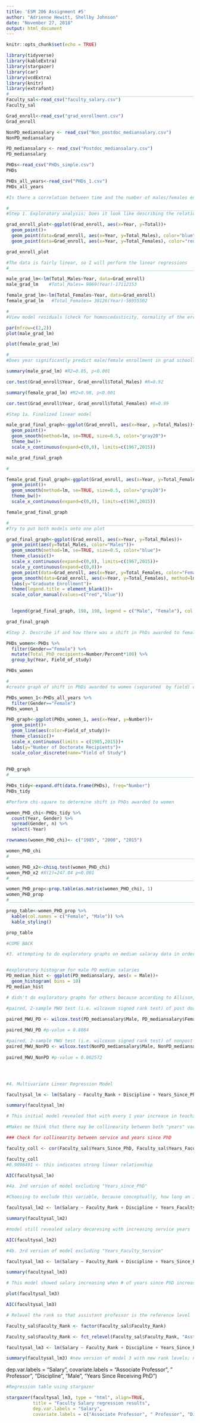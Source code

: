 ```yaml
---
title: 'ESM 206 Assignment #5'
author: "Adrienne Hewitt, Shellby Johnson"
date: "November 27, 2018"
output: html_document
---
```


```r
knitr::opts_chunk$set(echo = TRUE)
```

```r

library(tidyverse)
library(kableExtra)
library(stargazer)
library(car)
library(vcdExtra)
library(knitr)
library(extrafont)
#____________________________________________________________________________
Faculty_sal<-read_csv("faculty_salary.csv")
Faculty_sal

Grad_enroll<-read_csv("grad_enrollment.csv")
Grad_enroll

NonPD_mediansalary <- read_csv("Non_postdoc_mediansalary.csv")
NonPD_mediansalary

PD_mediansalary <- read_csv("Postdoc_mediansalary.csv")
PD_mediansalary

PHDs<-read_csv("PHDs_simple.csv")
PHDs

PHDs_all_years<-read_csv("PHDs_1.csv")
PHDs_all_years

```

```r
#Is there a correlation between time and the number of males/females enrolled in grad school? Perform a linear regression to answer this question. 

#_____________________________________________________________________________
#Step 1. Exploratory analysis; Does it look like describing the relationship between year and graduate enrollment using linear regression makes sense?

grad_enroll_plot<-ggplot(Grad_enroll, aes(x=Year, y=Total))+
  geom_point()+
  geom_point(data=Grad_enroll, aes(x=Year, y=Total_Males), color="blue")+
  geom_point(data=Grad_enroll, aes(x=Year, y=Total_Females), color="red")

grad_enroll_plot

#The data is fairly linear, so I will perform the linear regressions
#_______________________________________________________________________________

male_grad_lm<-lm(Total_Males~Year, data=Grad_enroll)
male_grad_lm    #Total_Males= 9069(Year)-17112153

female_grad_lm<-lm(Total_Females~Year, data=Grad_enroll)
female_grad_lm   #Total_Females= 30126(Year)-58955502

#___________________________________________________________________________________
#View model residuals (check for homoscedasticity, normality of the error distribution)

par(mfrow=c(2,2))
plot(male_grad_lm)

plot(female_grad_lm)

#____________________________________________________________________________________
#Does year significantly predict male/female enrollment in grad school?

summary(male_grad_lm) #R2=0.85, p<0.001

cor.test(Grad_enroll$Year, Grad_enroll$Total_Males) #R=0.92

summary(female_grad_lm) #R2=0.98, p<0.001

cor.test(Grad_enroll$Year, Grad_enroll$Total_Females) #R=0.99
```


```r
#Step 1a. Finalized linear model

male_grad_final_graph<-ggplot(Grad_enroll, aes(x=Year, y=Total_Males))+
  geom_point()+
  geom_smooth(method=lm, se=TRUE, size=0.5, color="gray20")+
  theme_bw()+
  scale_x_continuous(expand=c(0,0), limits=c(1967,2015))

male_grad_final_graph

#____________________________________________________________________________

female_grad_final_graph<-ggplot(Grad_enroll, aes(x=Year, y=Total_Females))+
  geom_point()+
  geom_smooth(method=lm, se=TRUE, size=0.5, color="gray20")+
  theme_bw()+
  scale_x_continuous(expand=c(0,0), limits=c(1967,2015))

female_grad_final_graph

#______________________________________________________________________________
#Try to put both models onto one plot

grad_final_graph<-ggplot(Grad_enroll, aes(x=Year, y=Total_Males))+
  geom_point(aes(y=Total_Males, color="Males"))+
  geom_smooth(method=lm, se=TRUE, size=0.5, color="blue")+
  theme_classic()+
  scale_x_continuous(expand=c(0,0), limits=c(1967,2015))+
  scale_y_continuous(expand=c(0,0))+
  geom_point(data=Grad_enroll, aes(x=Year, y=Total_Females, color="Females"))+
  geom_smooth(data=Grad_enroll, aes(x=Year, y=Total_Females), method=lm, se=TRUE, size=0.5, color="red")+
  labs(y="Graduate Enrollment")+
  theme(legend.title = element_blank())+
  scale_color_manual(values=c("red","blue"))
  

  legend(grad_final_graph, 198, 198, legend = c("Male", "Female"), col = c("blue", "red"))

grad_final_graph


```

```r
#Step 2. Describe if and how there was a shift in PhDs awarded to females in four ﬁelds (Physical and Earth Sciences, Engineering, Education, and Humanities & Arts) in 1985, 2000, and 2015. 

PHDs_women<-PHDs %>% 
  filter(Gender=="Female") %>%
  mutate(Total_PhD_recipients=Number/Percent*100) %>% 
  group_by(Year, Field_of_study)

PHDs_women

#_____________________________________________________________________________
#create graph of shift in PhDs awarded to women (separated  by field) over the years 

PHDs_women_1<-PHDs_all_years %>% 
  filter(Gender=="Female")
PHDs_women_1

PHD_graph<-ggplot(PHDs_women_1, aes(x=Year, y=Number))+
  geom_point()+
  geom_line(aes(color=Field_of_study))+
  theme_classic()+
  scale_x_continuous(limits = c(1985,2015))+
  labs(y="Number of Doctorate Recipients")+
  scale_color_discrete(name="Field of Study")
  
  
PHD_graph
#_____________________________________________________________________________

PHDs_tidy<-expand.dft(data.frame(PHDs), freq="Number")
PHDs_tidy

#Perform chi-square to determine shift in PhDs awarded to women

women_PHD_chi<-PHDs_tidy %>%
  count(Year, Gender) %>% 
  spread(Gender, n) %>% 
  select(-Year)

rownames(women_PHD_chi)<- c("1985", "2000", "2015")

women_PHD_chi
#_____________________________________________________________________________

women_PHD_x2<-chisq.test(women_PHD_chi)
women_PHD_x2 #X(2)=247.84 p<0.001
#_____________________________________________________________________________

women_PHD_prop<-prop.table(as.matrix(women_PHD_chi), 1)
women_PHD_prop
#______________________________________________________________________________

prop_table<-women_PHD_prop %>% 
  kable(col.names = c("Female", "Male")) %>% 
  kable_styling()

prop_table

#COME BACK
```


```r

#3. attempting to do exploratory graphs on median salaray data in order to determine normality....yeaaa, not sure how to get it to plot; will ask Allison or someone after lab


#exploratory histogram for male PD median salaries
PD_median_hist <- ggplot(PD_mediansalary, aes(x = Male))+
  geom_histogram( bins = 10)
PD_median_hist

# didn't do exploratory graphs for others because according to Allison, this is the test that needs to be done (from someone who went to office hours yesterday)

#paired, 2-sample MWU test (i.e. wilcoxon signed rank test) of post doc median salaries bwteen males and females

paired_MWU_PD <- wilcox.test(PD_mediansalary$Male, PD_mediansalary$Female, paired = TRUE)  
  
paired_MWU_PD #p-value = 0.8884

#paired, 2-sample MWU test (i.e. wilcoxon signed rank test) of nonpost doc median salaries bwteen males and females
paired_MWU_NonPD <- wilcox.test(NonPD_mediansalary$Male, NonPD_mediansalary$Female, paired = TRUE)  
  
paired_MWU_NonPD #p-value = 0.002572





```

```r
#4. Multivariate Linear Regression Model 

facultysal_lm <- lm(Salary ~ Faculty_Rank + Discipline + Years_Since_PhD + Years_Faculty_Service + Sex, data = Faculty_sal)

summary(facultysal_lm)

# This initial model revealed that with every 1 year increase in teaching experience (service), salary is expected to decrease by ~ $490.00. This doesn't make a whole bunch of sense as more experience usually leads to an increase in pay. 

#Makes me think that there may be collinearity between both "years" variables

### Check for collinearity between service and years since PhD

faculty_coll <- cor(Faculty_sal$Years_Since_PhD, Faculty_sal$Years_Faculty_Service)

faculty_coll
#0.9096491 <- this indicates strong linear relationship

AIC(facultysal_lm)


```

```r
#4a. 2nd version of model excluding "Years_since_PhD" 

#Choosing to exclude this variable, because conceptually, how long an individual has been teaching seems like it would be more relevant and would include having a PhD. How long a person has had their PhD, would weigh less if they haven't also been teaching.

facultysal_lm2 <- lm(Salary ~ Faculty_Rank + Discipline + Years_Faculty_Service + Sex, data = Faculty_sal)

summary(facultysal_lm2)

#model still revealed salary decaresing with increasing service years

AIC(facultysal_lm2)

```

```r

#4b. 3rd version of model excluding "Years_Faculty_Service"

facultysal_lm3 <- lm(Salary ~ Faculty_Rank + Discipline + Years_Since_PhD + Sex, data = Faculty_sal)

summary(facultysal_lm3)

# This model showed salary increasing when # of years since PhD increases

plot(facultysal_lm3)

AIC(facultysal_lm3)

```
```r

# Relevel the rank so that assistant professor is the reference level

Faculty_sal$Faculty_Rank <- factor(Faculty_sal$Faculty_Rank)

Faculty_sal$Faculty_Rank <- fct_relevel(Faculty_sal$Faculty_Rank, "AsstProf")

facultysal_lm3 <- lm(Salary ~ Faculty_Rank + Discipline + Years_Since_PhD + Sex, data = Faculty_sal)

summary(facultysal_lm3) #new version of model 3 with new rank levels; now asistant professor is the reference for rank


```
dep.var.labels = "Salary", 
          covariate.labels = "Associate Professor", " Professor", "Discipline", "Male", "Years Since Receiving PhD")
```r
#Regression table using stargazer

stargazer(facultysal_lm3, type = "html", align=TRUE,
          title = "Faculty Salary regression results",
          dep.var.labels = "Salary", 
          covariate.labels = c("Associate Professor", " Professor", "Discipline", "Years Since Receiving PhD","Male")) 
          
          
          

```

